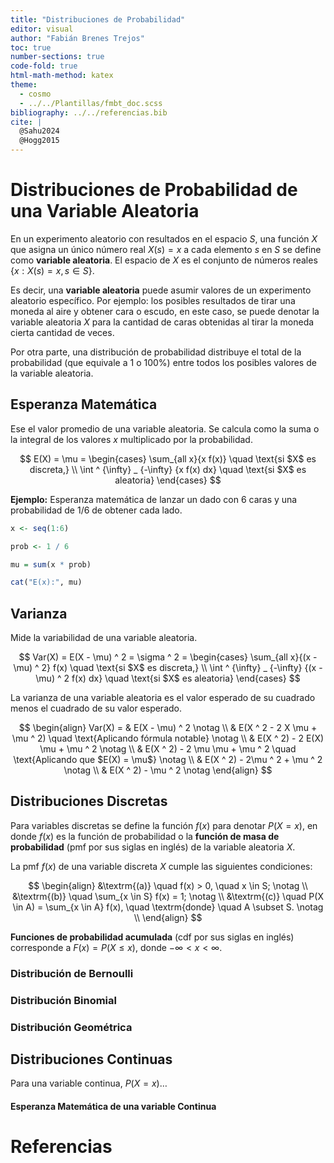 ```yaml
---
title: "Distribuciones de Probabilidad"
editor: visual
author: "Fabián Brenes Trejos"
toc: true
number-sections: true
code-fold: true
html-math-method: katex
theme:
  - cosmo
  - ../../Plantillas/fmbt_doc.scss
bibliography: ../../referencias.bib
cite: |
  @Sahu2024
  @Hogg2015
---
```


# Distribuciones de Probabilidad de una Variable Aleatoria

En un experimento aleatorio con resultados en el espacio $S$, una función $X$ que asigna un único número real $X(s) = x$ a cada elemento $s$ en $S$ se define como **variable aleatoria**. El espacio de $X$ es el conjunto de números reales $\{x:X(s) = x, s \in S\}$.

Es decir, una **variable aleatoria** puede asumir valores de un experimento aleatorio específico. Por ejemplo: los posibles resultados de tirar una moneda al aire y obtener cara o escudo, en este caso, se puede denotar la variable aleatoria $X$ para la cantidad de caras obtenidas al tirar la moneda cierta cantidad de veces.

Por otra parte, una distribución de probabilidad distribuye el total de la probabilidad (que equivale a 1 o 100%) entre todos los posibles valores de la variable aleatoria.

## Esperanza Matemática

Ese el valor promedio de una variable aleatoria. Se calcula como la suma o la integral de los valores $x$ multiplicado por la probabilidad.

$$
  E(X) = \mu =
    \begin{cases}
      \sum_{all x}{x f(x)} \quad  \text{si $X$ es discreta,} \\
      \int ^ {\infty} _ {-\infty} {x f(x) dx} \quad  \text{si $X$ es aleatoria}
    \end{cases}    
$$


**Ejemplo:** Esperanza matemática de lanzar un dado con 6 caras y una probabilidad de $1 / 6$ de obtener cada lado.

```r

x <- seq(1:6)

prob <- 1 / 6

mu = sum(x * prob)

cat("E(x):", mu)

```

## Varianza

Mide la variabilidad de una variable aleatoria.

$$
  Var(X)  = E(X - \mu) ^ 2 = \sigma ^ 2 = 
    \begin{cases}
      \sum_{all x}{(x - \mu) ^ 2} f(x) \quad  \text{si $X$ es discreta,} \\
      \int ^ {\infty} _ {-\infty} {(x - \mu) ^ 2 f(x) dx} \quad  \text{si $X$ es aleatoria}
    \end{cases}    
$$

La varianza de una variable aleatoria es el valor esperado de su cuadrado menos el cuadrado de su valor esperado. 


$$
\begin{align}
Var(X) = & E(X - \mu) ^ 2 \notag \\
& E(X ^ 2 - 2 X \mu + \mu ^ 2) \quad \text{Aplicando fórmula notable} \notag \\
& E(X ^ 2) - 2 E(X) \mu + \mu ^ 2 \notag \\
& E(X ^ 2) - 2 \mu \mu + \mu ^ 2 \quad \text{Aplicando que $E(X) = \mu$} \notag \\
& E(X ^ 2) - 2\mu ^ 2 + \mu ^ 2 \notag \\
& E(X ^ 2) - \mu ^ 2 \notag
\end{align}
$$

## Distribuciones Discretas

Para variables discretas se define la función $f(x)$ para denotar $P(X = x)$, en donde $f(x)$ es la función de probabilidad o la **función de masa de probabilidad** (pmf por sus siglas en inglés) de la variable aleatoria $X$.

La pmf $f(x)$ de una variable discreta $X$ cumple las siguientes condiciones:

$$
\begin{align}
&\textrm{(a)} \quad f(x) > 0, \quad x \in S; \notag \\
&\textrm{(b)} \quad \sum_{x \in S} f(x) = 1; \notag \\
&\textrm{(c)} \quad P(X \in A) = \sum_{x \in A} f(x), \quad \textrm{donde} \quad A \subset S. \notag \\   
\end{align}
$$

**Funciones de probabilidad acumulada** (cdf por sus siglas en inglés) corresponde a $F(x) = P(X \leq x)$, donde $-\infty < x < \infty$.


### Distribución de Bernoulli

### Distribución Binomial

### Distribución Geométrica

## Distribuciones Continuas

Para una variable continua, $P(X = x)$... 

#### Esperanza Matemática de una variable Continua

# Referencias
